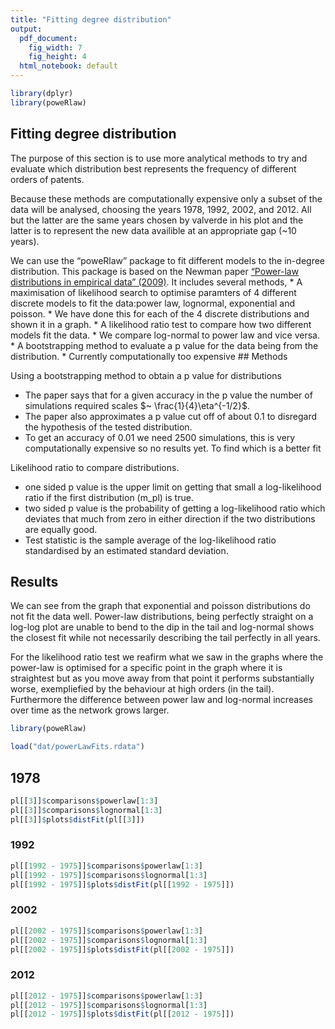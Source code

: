```yaml
---
title: "Fitting degree distribution"
output:
  pdf_document: 
    fig_width: 7
    fig_height: 4
  html_notebook: default
---
```

```r
library(dplyr)
library(poweRlaw)
```
## Fitting degree distribution
The purpose of this section is to use more analytical methods to try and evaluate which distribution best represents the frequency of different orders of patents. 

Because these methods are computationally expensive only a subset of the data will be analysed, choosing the years 1978, 1992, 2002, and 2012. All but the latter are the same years chosen by valverde in his plot and the latter is to represent the new data availible at an appropriate gap (~10 years).

We can use the "poweRlaw" package to fit different models to the in-degree distribution. This package is based on the Newman paper ["Power-law distributions in empirical data" (2009)](http://arxiv.org/pdf/0706.1062.pdf). It includes several methods, 
 * A maximisation of likelihood search to optimise paramters of 4 different discrete models to fit the data:power law, lognormal, exponential and poisson.
    * We have done this for each of the 4 discrete distributions and shown it in a graph. 
 * A likelihood ratio test to compare how two different models fit the data. 
    * We compare log-normal to power law and vice versa. 
 * A bootstrapping method to evaluate a p value for the data being from the distribution. 
    * Currently computationally too expensive
## Methods

Using a bootstrapping method to obtain a p value for distributions

- The paper says that for a given accuracy in the p value the number of simulations required scales $~ \frac{1}{4}\eta^{-1/2}$.
- The paper also approximates a p value cut off of about 0.1 to disregard the hypothesis of the tested distribution. 
- To get an accuracy of 0.01 we need 2500 simulations, this is very computationally expensive so no results yet. 
To find which is a better fit 

Likelihood ratio to compare distributions. 

 * one sided p value is the upper limit on getting that small a log-likelihood ratio if the first distribution (m_pl) is true.
 * two sided p value is the probability of getting a log-likelihood ratio which deviates that much from zero in either direction if the two distributions are equally good. 
 * Test statistic is the sample average of the log-likelihood ratio standardised by an estimated standard deviation. 

## Results

We can see from the graph that exponential and poisson distributions do not fit the data well. Power-law distributions, being perfectly straight on a log-log plot are unable to bend to the dip in the tail and log-normal shows the closest fit while not necessarily describing the tail perfectly in all years. 

For the likelihood ratio test we reafirm what we saw in the graphs where the power-law is optimised for a specific point in the graph where it is straightest but as you move away from that point it performs substantially worse, exempliefied by the behaviour at high orders (in the tail). Furthermore the difference between power law and log-normal increases over time as the network grows larger. 


```r
library(poweRlaw)

load("dat/powerLawFits.rdata")
```

## 1978
```r

pl[[3]]$comparisons$powerlaw[1:3]
pl[[3]]$comparisons$lognormal[1:3]
pl[[3]]$plots$distFit(pl[[3]])

```

### 1992
```r

pl[[1992 - 1975]]$comparisons$powerlaw[1:3]
pl[[1992 - 1975]]$comparisons$lognormal[1:3]
pl[[1992 - 1975]]$plots$distFit(pl[[1992 - 1975]])

```
### 2002
```r

pl[[2002 - 1975]]$comparisons$powerlaw[1:3]
pl[[2002 - 1975]]$comparisons$lognormal[1:3]
pl[[2002 - 1975]]$plots$distFit(pl[[2002 - 1975]])

```
### 2012
```r

pl[[2012 - 1975]]$comparisons$powerlaw[1:3]
pl[[2012 - 1975]]$comparisons$lognormal[1:3]
pl[[2012 - 1975]]$plots$distFit(pl[[2012 - 1975]])

```
